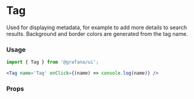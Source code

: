 
# Tag

Used for displaying metadata, for example to add more details to search results. Background and border colors are generated from the tag name.

### Usage

```jsx
import { Tag } from '@grafana/ui';

<Tag name='Tag' onClick={(name) => console.log(name)} />
```

### Props
<Props of={Tag} />
